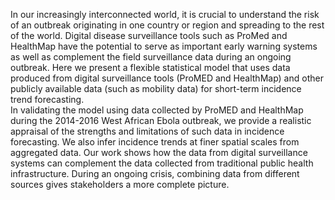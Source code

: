   In our increasingly interconnected world, it is crucial to
  understand the risk of an outbreak originating in one country or region
  and  spreading to the rest of the world. Digital disease surveillance
  tools such as ProMed and HealthMap have the potential to serve as
  important early warning systems as well as complement the field
  surveillance data during an ongoing outbreak. Here we present a 
  flexible statistical model that uses data produced from digital
  surveillance tools (ProMED and HealthMap) and other publicly available 
  data (such as mobility data) for
  short-term incidence trend forecasting.  
  In validating the model using data collected by ProMED and
  HealthMap during the 2014-2016 West African Ebola outbreak,
  we provide a realistic appraisal of the strengths and limitations
  of such data in incidence forecasting.
  We also infer incidence trends at finer spatial scales from
  aggregated data. Our work shows how the data from
  digital surveillance systems can complement the data
  collected from traditional public health infrastructure. During an
  ongoing crisis, combining data from different sources gives
  stakeholders a more complete picture.

